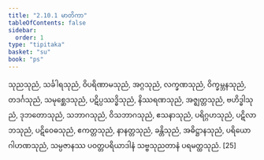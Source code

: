 ```yaml
---
title: "2.10.1 မာတိကာ"
tableOfContents: false
sidebar:
  order: 1
type: "tipitaka"
basket: "su"
book: "ps"
---
```



<DynamicBreadcrumb />

<Division number="47" book="ps" e="ch" v="26" p="50">

<Paragraph number="1702" book="ps">
သုညသုညံ, သင်္ခါရသုညံ, ဝိပရိဏာမသုညံ, အဂ္ဂသုညံ, လက္ခဏသုညံ, ဝိက္ခမ္ဘနသုညံ, တဒင်္ဂသုညံ, သမုစ္ဆေဒသုညံ, ပဋိပ္ပဿဒ္ဓိသုညံ, နိဿရဏသုညံ, အဇ္ဈတ္တသုညံ, ဗဟိဒ္ဓါသုညံ, ဒုဘတောသုညံ, သဘာဂသုညံ, ဝိသဘာဂသုညံ, ဧသနာသုညံ, ပရိဂ္ဂဟသုညံ, ပဋိလာဘသုညံ, ပဋိဝေဓသုညံ, ဧကတ္တသုညံ, နာနတ္တသုညံ, ခန္တိသုညံ, အဓိဋ္ဌာနသုညံ, ပရိယောဂါဟဏသုညံ, သမ္ပဇာနဿ ပဝတ္တပရိယာဒါနံ သဗ္ဗသုညတာနံ ပရမတ္ထသုညံ. [25]
</Paragraph>
</Division>